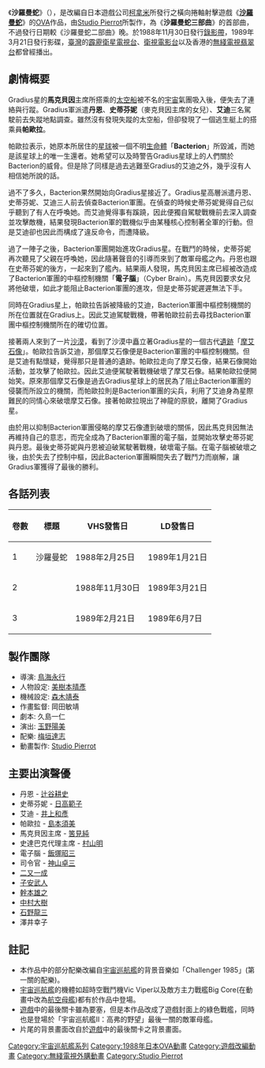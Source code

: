 {{noteTA
|1=zh-hk:科樂美;zh-hans:科樂美;zh-tw:柯拿米;
}}
{{Infobox animanga/Headerofja
|title= 沙羅曼蛇
|image= 
|caption= 
|japanese= 沙羅曼蛇
|english= Salamander
|kana= サラマンダ
|romaji= Saramanda
|genre= 科幻
}}
{{Infobox animanga/OVA
|標題= 
|原作= 
|導演= 鳥海永行
|系列構成= 
|腳本= 久島一仁
|人物原案= 
|人物設定= [[美樹本晴彦|美樹本晴彦]]
|機械設定= 森木靖泰 
|音樂= 梅垣達志
|動畫製作= [[Studio_Pierrot|Studio Pierrot]]
|製作= 
|發售日= 1988年2月25日－1989年2月21日
|開始= 
|結束= 
|話數= 全3話
|其他= 
}}{{Infobox animanga/Footerofja}}
《'''沙羅曼蛇'''》（{{lang|ja|沙羅曼蛇}}），是改編自日本遊戲公司[[柯拿米|柯拿米]]所發行之橫向捲軸射擊遊戲《'''[[沙羅曼蛇|沙羅曼蛇]]'''》的[[OVA|OVA]]作品，由[[Studio_Pierrot|Studio Pierrot]]所製作，為《'''沙羅曼蛇三部曲'''》的首部曲，不過發行日期較《沙羅曼蛇二部曲》晚。於1988年11月30日發行[[錄影帶|錄影帶]]，1989年3月21日發行影碟，[[臺灣|臺灣]]的[[霹靂衛星電視台|霹靂衛星電視台]]、[[衛視電影台|衛視電影台]]以及香港的[[無綫電視|無綫電視]][[翡翠台|翡翠台]]都曾經播出。

==劇情概要==
Gradius星的'''馬克貝因'''主席所搭乘的[[太空船|太空船]]被不名的[[宇宙|宇宙]]氣團吸入後，便失去了連絡與行蹤。Gradius軍派遣'''丹恩'''、'''史蒂芬妮'''（麥克貝因主席的女兒）、'''艾迪'''三名駕駛前去失蹤地點調查。雖然沒有發現失蹤的太空船，但卻發現了一個逃生艇上的搭乘員'''帕歐拉'''。

帕歐拉表示，她原本所居住的[[星球|星球]]被一個不明[[生命體|生命體]]「'''Bacterion'''」所毀滅，而她是該星球上的唯一生還者。她希望可以及時警告Gradius星球上的人們關於Bacterion的威脅。但是除了同樣是過去逃難至Gradius的艾迪之外，幾乎沒有人相信她所說的話。

過不了多久，Bacterion果然開始向Gradius星接近了。Gradius星高層派遣丹恩、史蒂芬妮、艾迪三人前去偵查Bacterion軍團。在偵查的時候史蒂芬妮覺得自己似乎聽到了有人在呼喚她。而艾迪覺得事有蹊蹺，因此便獨自駕駛戰機前去深入調查並攻擊敵機，結果發現Bacterion軍的戰機似乎由某種核心控制著全軍的行動。但是艾迪卻也因此而構成了違反命令，而遭降級。

過了一陣子之後，Bacterion軍團開始進攻Gradius星。在戰鬥的時候，史蒂芬妮再次聽見了父親在呼喚她，因此隨著聲音的引導而來到了敵軍母艦之內。丹恩也跟在史蒂芬妮的後方，一起來到了艦內。結果兩人發現，馬克貝因主席已經被改造成了Bacterion軍團的中樞控制機關「'''電子腦'''」（Cyber Brain）。馬克貝因要求女兒將他破壞，如此才能阻止Bacterion軍團的進攻，但是史蒂芬妮遲遲無法下手。

同時在Gradius星上，帕歐拉告訴被降級的艾迪，Bacterion軍團中樞控制機關的所在位置就在Gradius上。因此艾迪駕駛戰機，帶著帕歐拉前去尋找Bacterion軍團中樞控制機關所在的確切位置。

接著兩人來到了一片[[沙漠|沙漠]]，看到了沙漠中矗立著Gradius星的一個古代[[遺跡|遺跡]]「[[摩艾石像|摩艾石像]]」。帕歐拉告訴艾迪，那個摩艾石像便是Bacterion軍團的中樞控制機關。但是艾迪有點懷疑，覺得那只是普通的遺跡。帕歐拉走向了摩艾石像，結果石像開始活動，並攻擊了帕歐拉。因此艾迪便駕駛著戰機破壞了摩艾石像。結果帕歐拉便開始笑。原來那個摩艾石像是過去Gradius星球上的居民為了阻止Bacterion軍團的侵襲而所設立的機關，而帕歐拉則是Bacterion軍團的尖兵，利用了艾迪身為星際難民的同情心來破壞摩艾石像。接著帕歐拉現出了神龍的原貌，離開了Gradius星。

由於用以抑制Bacterion軍團侵略的摩艾石像遭到破壞的關係，因此馬克貝因無法再維持自己的意志，而完全成為了Bacterion軍團的電子腦，並開始攻擊史蒂芬妮與丹恩。最後史蒂芬妮與丹恩被迫破駕駛著戰機，破壞電子腦。在電子腦被破壞之後，由於失去了控制中樞，因此Bacterion軍團瞬間失去了戰鬥力而崩解，讓Gradius軍獲得了最後的勝利。

==各話列表==
{| class="wikitable"
|-
! 卷數 !! 標題 !! VHS發售日 !! LD發售日
|-
| 1 || 沙羅曼蛇 || 1988年2月25日 || 1989年1月21日
|-
| 2 || {{lang|ja|沙羅曼蛇 瞑想のパオラ}} || 1988年11月30日 || 1989年3月21日
|-
| 3 || {{lang|ja|沙羅曼蛇 ゴーファーの野望}} || 1989年2月21日 || 1989年6月7日
|}

==製作團隊==
*導演: [[鳥海永行|鳥海永行]]
*人物設定: [[美樹本晴彥|美樹本晴彥]]
*機械設定: [[森木靖泰|森木靖泰]]
*作畫監督: 岡田敏靖
*劇本: 久島一仁
*演出: [[玉野陽美|玉野陽美]]
*配樂: [[梅垣達志|梅垣達志]]
*動畫製作: [[Studio_Pierrot|Studio Pierrot]]

==主要出演聲優==
*丹恩 - [[辻谷耕史|辻谷耕史]]
*史蒂芬妮 - [[日高範子|日高範子]]
*艾迪 - [[井上和彥|井上和彥]]
*帕歐拉 - [[島本須美|島本須美]]
*馬克貝因主席 - [[筈見純|筈見純]]
*史達巴克代理主席 - [[村山明|村山明]]
*電子腦 - [[飯塚昭三|飯塚昭三]]
*司令官 - [[神山卓三|神山卓三]]
*[[二又一成|二又一成]]
*[[子安武人|子安武人]]
*[[幹本雄之|幹本雄之]]
*[[中村大樹|中村大樹]]
*[[石野龍三|石野龍三]]
*澤井幸子

==註記==
*本作品中的部分配樂改編自[[宇宙巡航艦_(遊戲)|宇宙巡航艦]]的背景音樂如「Challenger 1985」(第一關的配樂)。
*[[宇宙巡航艦_(遊戲)|宇宙巡航艦]]的機體如超時空戰鬥機Vic Viper以及敵方主力戰艦Big Core(在動畫中改為[[航空母艦|航空母艦]])都有於作品中登場。
*[[宇宙巡航艦_(遊戲)|遊戲]]中的最後關卡雖為要塞，但是本作品改成了遊戲封面上的綠色戰艦，同時也是登場於「宇宙巡航艦Ⅱ：高弗的野望」最後一關的敵軍母艦。
*片尾的背景畫面改自於[[宇宙巡航艦_(遊戲)|遊戲]]中的最後關卡之背景畫面。

{{宇宙巡航舰系列}}
{{Studio Pierrot}}

{{DEFAULTSORT:Salamander}}
[[Category:宇宙巡航艦系列|Category:宇宙巡航艦系列]]
[[Category:1988年日本OVA動畫|Category:1988年日本OVA動畫]]
[[Category:遊戲改編動畫|Category:遊戲改編動畫]]
[[Category:無綫電視外購動畫|Category:無綫電視外購動畫]]
[[Category:Studio_Pierrot|Category:Studio Pierrot]]